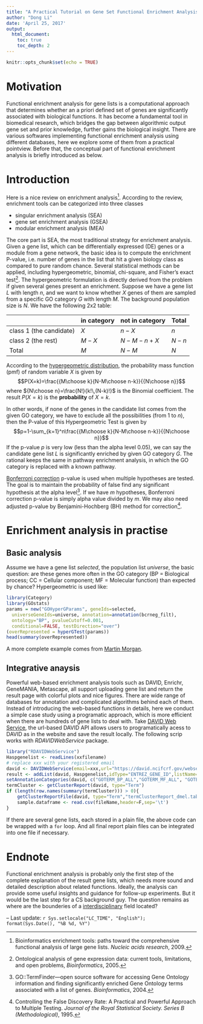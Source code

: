 ```yaml
---
title: "A Practical Tutorial on Gene Set Functional Enrichment Analysis"
author: "Dong Li"
date: 'April 25, 2017'
output:
  html_document:
    toc: true
    toc_depth: 2
---
```


```r
knitr::opts_chunk$set(echo = TRUE)
```

# Motivation

Functional enrichment analysis for gene lists is a computational approach that determines whether an a priori defined set of genes are significantly associated with biological functions. It has become a fundamental tool in biomedical research, which bridges the gap between algorithmic output gene set and prior knowledge, further gains the biological insight. There are various softwares implementing functional enrichment analysis using different databases, here we explore some of them from a practical pointview. Before that, the conceptual part of functional enrichment analysis is briefly introduced as below.

# Introduction
Here is a nice review on enrichment analysis^[Bioinformatics enrichment tools: paths toward the comprehensive functional analysis of large gene lists. *Nucleic acids research*, 2009.]. According to the review, enrichment tools can be categorized into three classes

 - singular enrichment analysis (SEA)
 - gene set enrichment analysis (GSEA)
 - modular enrichment analysis (MEA)

The core part is SEA, the most traditional strategy for enrichment analysis. Given a gene list, which can be differentially expressed (DE) genes or a module from a gene network, the basic idea is to compute the enrichment P-value, i.e. number of genes in the list that hit a given biology class as compared to pure random chance. Several statistical methods can be applied, including hypergeometric, binomial, chi-square, and Fisher's exact test^[Ontological analysis of gene expression data: current tools, limitations, and open problems, *Bioinformatics*, 2005.]. The hypergeometric formulation is directly derived from the problem if given several genes present an enrichment. Suppose we have a gene list $L$ with length $n$, and we want to know whether $X$ genes of them are sampled from a specific GO category $G$ with length $M$. The background population size is $N$. We have the following 2x2 table:

|     | in category  | not in category | Total   |
|-----+--------------+-----------------+---------|
| class 1 (the candidate)  | $X$   | $n-X$      | $n$ |
| class 2 (the rest) | $M-X$ | $N-M-n+X$  | $N-n$ |
| Total    | $M$   | $N-M$      | $N$ |

According to the [hypergeometric distribution](https://en.wikipedia.org/wiki/Hypergeometric_distribution), the probability mass function (pmf) of random variable $X$ is given by
$$P(X=k)=\frac{{M\choose k}{N-M\choose n-k}}{{N\choose n}}$$
where ${N\choose n}=\frac{N!}{k!\,(N-k)!}$ is the Binomial coefficient. The result $P(X=k)$ is the **probability** of $X=k$.

In other words, if none of the genes in the candidate list comes from the given GO category, we have to exclude all the possibilities (from 1 to $n$), then the P-value of this Hypergeometric Test is given by
$$p=1-\sum_{k=1}^n\frac{{M\choose k}{N-M\choose n-k}}{{N\choose n}}$$
If the p-value $p$ is very low (less than the alpha level 0.05), we can say the candidate gene list $L$ is significantly enriched by given GO category $G$. The rational keeps the same in pathway enrichment analysis, in which the GO category is replaced with a known pathway.

[Bonferroni correction](https://en.wikipedia.org/wiki/Bonferroni_correction) p-value is used when multiple hypotheses are tested. The goal is to maintain the probability of false find any significant hypothesis at the alpha level^[GO::TermFinder—open source software for accessing Gene Ontology information and finding significantly enriched Gene Ontology terms associated with a list of genes. *Bioinformatics*, 2004.]. If we have $m$ hypotheses, Bonferroni correction p-value is simply alpha value divided by $m$. We may also need adjusted p-value by Benjamini-Hochberg (BH) method for correction^[Controlling the False Discovery Rate: A Practical and Powerful Approach to Multiple Testing. *Journal of the Royal Statistical Society. Series B (Methodological)*, 1995.].

# Enrichment analysis in practise
## Basic analysis
Assume we have a gene list $selected$, the population list $universe$, the basic question: are these genes more often in the GO category (BP = Biological process; CC = Cellular component; MF = Molecular function) than expected by chance? Hypergeometric is used like:
```r
library(Category)
library(GOstats)
params = new("GOHyperGParams", geneIds=selected,
  universeGeneIds=universe, annotation=annotation(bcrneg_filt),
  ontology="BP", pvalueCutoff=0.001,
  conditional=FALSE, testDirection="over")
(overRepresented = hyperGTest(params))
head(summary(overRepresented))
```
A more complete example comes from [Martin Morgan](http://www.bioconductor.org/help/course-materials/2009/SSCMay09/gsea).

## Integrative anaysis
Powerful web-based enrichment analysis tools such as DAVID, Enrichr, GeneMANIA, Metascape, all support uploading gene list and return the result page with colorful plots and nice figures. There are wide range of databases for annotation and complicated algorithms behind each of them. Instead of introducing the web-based functions in details, here we conduct a simple case study using a programatic approach, which is more efficient when there are hundreds of gene lists to deal with. Take [DAVID Web Service](https://david.ncifcrf.gov/content.jsp?file=WS.html), the url-based DAVID API allows users to programatically acess to DAVID as in the website and save the result locally. The following scrip works with *RDAVIDWebService* package.
```r
library("RDAVIDWebService")
Haspgenelist <- readLines(xxfilename)
# replace xxx with your registered email
david <- DAVIDWebService(email=xxx,url="https://david.ncifcrf.gov/webservice/services/DAVIDWebService.DAVIDWebServiceHttpSoap12Endpoint/")
result <- addList(david, Haspgenelist,idType="ENTREZ_GENE_ID",listName="genelist",listType="Gene")
setAnnotationCategories(david, c("GOTERM_BP_ALL","GOTERM_MF_ALL", "GOTERM_CC_ALL"))
termCluster <- getClusterReport(david, type="Term")
if (length(row.names(summary(termCluster))) > 0){
	getClusterReportFile(david, type="Term","termClusterReport_dmel.tab")
	sample.dataframe <- read.csv(fileName,header=F,sep='\t')
}

```
If there are several gene lists, each stored in a plain file, the above code can be wrapped with a `for` loop. And all final report plain files can be integrated into one file if necessary.

# Endnote
Functional enrichment analysis is probably only the first step of the complete explanation of the result gene lists, which needs more sound and detailed description about related functions. Ideally, the analysis can provide some useful insights and guidance for follow-up experiments. But it would be the last step for a CS background guy. The question remains as where are the bounderies of a [interdisciplinary](https://en.wikipedia.org/wiki/Interdisciplinarity) field located?

--
Last update: `r Sys.setlocale("LC_TIME", "English"); format(Sys.Date(), "%B %d, %Y")`